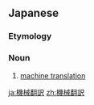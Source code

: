 ==Japanese==
{{ja-kanjitab|き|かい|ほん|やく|yomi=on}}

===Etymology===
{{compound|機械|翻訳|lang=ja}}

===Noun===
{{ja-noun|きかい ほんやく|kyu=機械翻譯}}
# [[machine translation]]

[[ja:機械翻訳]]
[[zh:機械翻訳]]